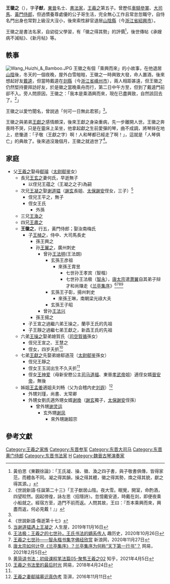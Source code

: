 '''王徽之'''（{{bd|338年||386年||catIdx=Wang,王}}），字'''子猷'''，[[東晉|東晉]]名士、[[書法家|書法家]]，[[王羲之|王羲之]]第五子。曾歷任[[車騎參軍|車騎參軍]]、[[大司馬|大司馬]]、[[黃門侍郎|黃門侍郎]]，但過慣養尊處優的公子哥生活，完全無心工作且常怠忽職守，自恃名門出身也常對上級沒大沒小，後來索性辭官退居[[山陰縣_(浙江省)|山陰縣]]（今[[浙江省|浙江省]][[紹興市|紹興市]]）。

王徽之是書法名家，自幼從父學習，有「徽之得其勢」的評價<ref>黃伯思《東觀徐論》：「王氏凝、操、徽、渙之四子書，與子敬書俱傳，皆得家范，而體各不同。凝之得其韻，操之得其體，徽之得其勢，煥之得其貌，獻之得其源。」</ref>，後世傳帖《承嫂病不減帖》、《新月帖》等。

==軼事==
[[File:Wang_Huizhi_&_Bamboo.JPG|thumb]]
王徽之有個「乘興而來」的小故事，在他退居[[山陰|山陰]]後，冬天的一個夜晚，屋外白雪皚皚，王徽之一時興致大發，命人置酒，後來想起好友[[戴逵|戴逵]]，但當時戴逵在[[剡縣|剡縣]]（今[[浙江省|浙江省]][[嵊州市|嵊州市]]），兩人相距甚遠，但王徽之仍然堅持要拜訪好友，於是徽之當晚乘舟而行，第二日中午方至，但到了戴逵門前卻不入。旁人問原因，王徽之：「我本是乘酒興而來，現在已盡興致，自然該回去了。<ref name="任誕">《世說新語·任誕第二十三》「王子猷居山陰。夜大雪。眠覺，開室，命酌酒，四望皎然。因起徬徨，詠左思〈招隱詩〉。忽憶戴安道，時戴在剡，即便夜乘小船就之。經宿方至，造門不前而返。人問其故，王曰：『吾本乘興而來，興盡而返，何必見戴！』」</ref>」

王徽之以愛竹聞名，曾說過「何可一日無此君邪」<ref name="任誕"/>。

王徽之與弟弟[[王獻之|王獻之]]感情頗深，後來王獻之身染重病，先一步離開人世。王徽之奔喪時不哭，只是在靈床上呆坐，他拿起獻之生前愛彈的琴，曲不成調，將琴摔在地上，悲慟道：「子敬（王獻之字）啊！人和琴都已經走了啊！」，這就是「人琴俱亡」的典故了。後來過沒幾個月，王徽之就過世了<ref name="傷逝">《世說新語·傷逝第十七》</ref>。

==家庭==
{{Tree list}}
*父[[王羲之|王羲之]]娶母[[郗璿|郗璿]]（[[太尉|太尉]][[郗鉴|郗鉴]]女）
**長兄[[王玄之|王玄之]]妻何氏，早逝無子
***以侄兒王蕴之（王凝之之子)為嗣
**次兄[[王凝之|王凝之]]娶[[谢道韫|谢道韫]]（[[謝玄|謝玄]]長姐、[[太保|太保]][[謝安|謝安]]侄女，三子）<ref>[http://m.rensheng5.com/duzhewenzhai/wenming/id-178169.html 当谢道韫遇上王凝之] {{Wayback|url=http://m.rensheng5.com/duzhewenzhai/wenming/id-178169.html |date=20200614183911 }}人生屋，2019年11月16日</ref>
***侄兒王平之，無子
***侄女王氏
****外孫
**三兄[[王渙之|王渙之]]
**四兄[[王肅之|王肅之]]
**'''王徽之'''，行五，黃門侍郎；娶汝南梅氏
***子[[王楨之|王楨之]]，侍中、大司馬長史
****孫王興之
****孙[[王翼之|王翼之]]，廣州刺史
*****曾孙[[王法明|王法明]](王法朗)
******玄孫王彦祖
*******來孫王胄昱
********七世孙王孝宾（智楷）
********七世孙王法极（[[智永|智永]]），[[唐太宗|唐太宗]]遣[[萧翼|萧翼]]自其弟子辩才和尚赚走《[[兰亭集序|兰亭集序]]》<ref>[http://www.qulishi.com/article/202010/450985.html 王法极：王羲之的七世孙，王氏书法的嫡系传人] {{Wayback|url=http://www.qulishi.com/article/202010/450985.html |date=20210606131317 }}趣历史，2020年10月26日</ref><ref>[https://k.sina.cn/article_5455079180_14525e70c01900me7m.html 王羲之七世孙——智永楷书集字佛经欣赏] {{Wayback|url=https://k.sina.cn/article_5455079180_14525e70c01900me7m.html |date=20210606131315 }}新浪网，2020年11月27日</ref><ref>[https://www.163.com/dy/article/G23QHSB30517M9FT.html 唐太宗如何计夺《兰亭集序》？兰亭集序为何称“天下第一行书”？] {{Wayback|url=https://www.163.com/dy/article/G23QHSB30517M9FT.html |date=20210606141434 }}网易，2021年2月5日</ref><ref>[https://zhuanlan.zhihu.com/p/362341694 黄简讲书法：初级课程笔法篇05-聚焦王羲之02] {{Wayback|url=https://zhuanlan.zhihu.com/p/362341694 |date=20210711160321 }}知乎，2021年4月5日</ref>
******玄孫王子彰，揚州刺史
*******來孫王琳，南朝梁光祿大夫
******玄孫王子昭
*****曾孙[[王法兴|王法兴]]
****孫王揚之
***子王宣之過繼六弟王操之，蘭亭王氏的先祖
***子王靜之過繼七弟王獻之，新昌王氏的先祖
**六弟[[王操之|王操之]]娶弟媳賀氏（[[司空|司空]][[賀循|賀循]]孫女）
***侄兒王宣之、王慧之
***侄女，四岁夭折<ref name=wy>[https://www.163.com/dy/article/DG6EC6A80514B0N8.html 王羲之书法里的最后时光] {{Wayback|url=https://www.163.com/dy/article/DG6EC6A80514B0N8.html |date=20210711131830 }}网易，2018年4月24日</ref>
**七弟[[王獻之|王獻之]]先娶弟媳郗道茂（[[太尉|太尉]][[郗鉴|郗鉴]]孫女）
***侄兒王靜之
***侄女王玉润出生不久夭折<ref name=wy/>
***侄女[[王神爱|王神爱]]（母新安愍公主[[司马道福|司马道福]]、東晉[[晋孝武帝|孝武帝]]姐）適侄女婿[[晉安帝|晉安帝]]，無後
**姊姐[[王孟姜|王孟姜]]適姐夫刘畅（父为会稽内史[[刘遐|刘遐]]）<ref>[https://www.thepaper.cn/newsDetail_forward_1558640 王羲之妻郗璿墓识真伪考] {{Wayback|url=https://www.thepaper.cn/newsDetail_forward_1558640 |date=20210711135341 }}澎湃，2016年11月11日</ref>
***外甥刘瑾，尚書、太常卿
***外甥女劉氏適外甥女婿[[谢瑍|谢瑍]]（[[謝玄|謝玄]]獨子，[[太保|太保]][[謝安|謝安]]侄孫）
****曾外甥[[谢灵运|谢灵运]]
*****玄外甥[[谢凤|谢凤]]
******來外甥謝超宗

==參考文獻==
{{reflist}}

[[Category:王羲之家族|Category:王羲之家族]]
[[Category:东晋参军|Category:东晋参军]]
[[Category:东晋大司马|Category:东晋大司马]]
[[Category:东晋黄门侍郎|Category:东晋黄门侍郎]]
[[Category:东晋书法家|Category:东晋书法家]]
[[Category:王姓|H]]
[[Category:魏晉古琴演奏家|Category:魏晉古琴演奏家]]